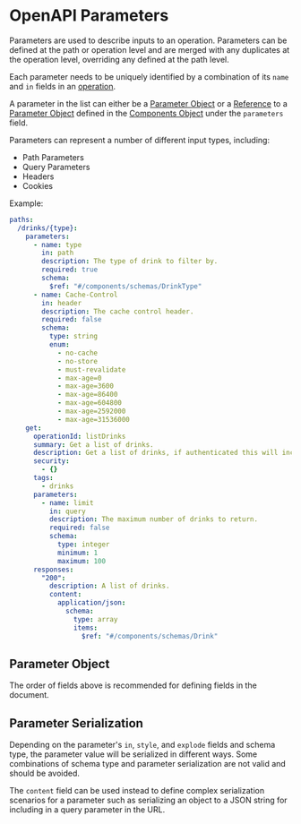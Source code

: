 
# OpenAPI Parameters

Parameters are used to describe inputs to an operation. Parameters can be defined at the path or operation level and are merged with any duplicates at the operation level, overriding any defined at the path level.

Each parameter needs to be uniquely identified by a combination of its `name` and `in` fields in an [operation](/openapi/paths/operations).

A parameter in the list can either be a [Parameter Object](/openapi/paths/parameters#parameter-object) or a [Reference](/openapi/references) to a [Parameter Object](/openapi/paths/parameters#parameter-object) defined in the [Components Object](/openapi/components) under the `parameters` field.

Parameters can represent a number of different input types, including:

- Path Parameters
- Query Parameters
- Headers
- Cookies

Example:

```yaml
paths:
  /drinks/{type}:
    parameters:
      - name: type
        in: path
        description: The type of drink to filter by.
        required: true
        schema:
          $ref: "#/components/schemas/DrinkType"
      - name: Cache-Control
        in: header
        description: The cache control header.
        required: false
        schema:
          type: string
          enum:
            - no-cache
            - no-store
            - must-revalidate
            - max-age=0
            - max-age=3600
            - max-age=86400
            - max-age=604800
            - max-age=2592000
            - max-age=31536000
    get:
      operationId: listDrinks
      summary: Get a list of drinks.
      description: Get a list of drinks, if authenticated this will include stock levels and product codes otherwise it will only include public information.
      security:
        - {}
      tags:
        - drinks
      parameters:
        - name: limit
          in: query
          description: The maximum number of drinks to return.
          required: false
          schema:
            type: integer
            minimum: 1
            maximum: 100
      responses:
        "200":
          description: A list of drinks.
          content:
            application/json:
              schema:
                type: array
                items:
                  $ref: "#/components/schemas/Drink"
```

## Parameter Object

<Table
  title="Parameter Object Fields"
  data={[
    {
      field: "`name`",
      type: "String",
      required: "✅",
      description: "The **case sensitive** name of the parameter. This **_must_** be unique when combined with the `in` field.\nIf the `in` field is `path`, then this field **_must_** be referenced in the owning path."
    },
    {
      field: "`in`",
      type: "String",
      required: "✅",
      description: "The type or location of the parameter. The available types are:\n- `path` - A templated parameter defined within the path.\n- `query` - A query parameter passed via the URL.\n- `header` - A header parameter passed via HTTP headers.\n- `cookie` - A cookie parameter passed via HTTP cookies."
    },
    {
      field: "`description`",
      type: "String",
      required: "",
      description: "A description of the parameter. This may contain [CommonMark syntax](https://spec.commonmark.org/) to provide a rich description."
    },
    {
      field: "`required`",
      type: "Boolean",
      required: "",
      description: "Whether the parameter is required. If the `in` field is `path`, then this field is **always** required and **_must_** be `true`. Defaults to `false`."
    },
    {
      field: "`deprecated`",
      type: "Boolean",
      required: "",
      description: "Whether the parameter is deprecated. Defaults to `false`."
    },
    {
      field: "`style`",
      type: "String",
      required: "",
      description: "Describes how the parameter value will be serialized depending on the `in` field. The available styles are `matrix`, `label`, `form`, `simple`, `spaceDelimited`, `pipeDelimited`, and `deepObject`.\n\nThe default style depends on the `in` field:\n- `path` - `simple`\n- `query` - `form`\n- `header` - `simple`\n- `cookie` - `form`\n\nSee the [path](https://www.speakeasy.com/openapi/paths/parameters/path-parameters), [header](https://www.speakeasy.com/openapi/paths/parameters/header-parameters), [query](https://www.speakeasy.com/openapi/paths/parameters/query-parameters), and [cookie](https://www.speakeasy.com/openapi/paths/parameters/cookie-parameters) parameter sections for more details."
    },
    {
      field: "`explode`",
      type: "Boolean",
      required: "",
      description: "Whether the parameter value will be exploded, based on the parameter type. Defaults to `true` when `style` is `form`, otherwise `false`.\n\nSee the [path](https://www.speakeasy.com/openapi/paths/parameters/path-parameters), [header](https://www.speakeasy.com/openapi/paths/parameters/header-parameters), [query](https://www.speakeasy.com/openapi/paths/parameters/query-parameters), and [cookie](https://www.speakeasy.com/openapi/paths/parameters/cookie-parameters) parameter sections for more details."
    },
    {
      field: "`schema`",
      type: "[Schema Object](/openapi/schemas)",
      required: "",
      description: "A schema or reference to a schema that defines the type of the parameter. This is **_required_** unless `content` is defined.\n\n**Note: OpenAPI 3.0.x supports [OpenAPI Reference Objects](/openapi/references#openapi-reference-object) here as the value. OpenAPI 3.1.x uses the [JSON Schema Referencing](/openapi/schemas#json-schema--openapi) format.**"
    },
    {
      field: "`content`",
      type: "[Content](/openapi/paths/operations/content)",
      required: "",
      description: "A map of [Media Type Objects](/openapi/paths/operations/content#media-type-object) that defines the possible media types that can be used for the parameter. This is **_required_** unless `schema` is defined."
    },
    {
      field: "`allowEmptyValue`",
      type: "Boolean",
      required: "",
      description: "Whether the parameter value can be empty. Only used if `in` is `query`. Defaults to `false`."
    },
    {
      field: "`allowReserved`",
      type: "Boolean",
      required: "",
      description: "Whether the parameter value can contain reserved characters as defined by [RFC 3986](https://www.rfc-editor.org/rfc/rfc3986). Only used if `in` is `query`. Defaults to `false`."
    },
    {
      field: "`example`",
      type: "Any",
      required: "",
      description: "An example of the parameter's value. This is ignored if the `examples` field is defined."
    },
    {
      field: "`examples`",
      type: "[Examples](/openapi/examples)",
      required: "",
      description: "A map of [Example Objects](/openapi/examples) and/or [OpenAPI Reference Objects](/openapi/references#openapi-reference-object) that define the possible examples of the parameter's value."
    },
    {
      field: "`x-*`",
      type: "[Extensions](/openapi/extensions)",
      required: "",
      description: "Any number of extension fields can be added to the parameter object that can be used by tooling and vendors."
    }
  ]}
  columns={[
    {
      key: "field",
      header: "Field"
    },
    {
      key: "type",
      header: "Type"
    },
    {
      key: "required",
      header: "Required"
    },
    {
      key: "description",
      header: "Description"
    }
  ]}
/>

The order of fields above is recommended for defining fields in the document.

## Parameter Serialization

Depending on the parameter's `in`, `style`, and `explode` fields and schema type, the parameter value will be serialized in different ways. Some combinations of schema type and parameter serialization are not valid and should be avoided.

The `content` field can be used instead to define complex serialization scenarios for a parameter such as serializing an object to a JSON string for including in a query parameter in the URL.
